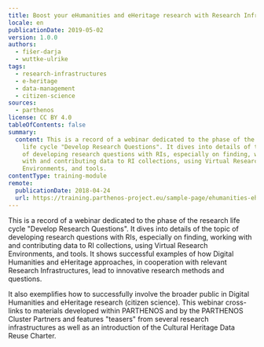 ```yaml
---
title: Boost your eHumanities and eHeritage research with Research Infrastructures
locale: en
publicationDate: 2019-05-02
version: 1.0.0
authors:
  - fišer-darja
  - wuttke-ulrike
tags:
  - research-infrastructures
  - e-heritage
  - data-management
  - citizen-science
sources:
  - parthenos
license: CC BY 4.0
tableOfContents: false
summary:
  content: This is a record of a webinar dedicated to the phase of the research
    life cycle "Develop Research Questions". It dives into details of the topic
    of developing research questions with RIs, especially on finding, working
    with and contributing data to RI collections, using Virtual Research
    Environments, and tools.
contentType: training-module
remote:
  publicationDate: 2018-04-24
  url: https://training.parthenos-project.eu/sample-page/ehumanities-eheritage-webinar-series/webinar-boost-your-ehumanities-and-eheritage-research-with-research-infrastructures/
---
```

This is a record of a webinar dedicated to the phase of the research life cycle "Develop Research Questions". It dives into details of the topic of developing research questions with RIs, especially on finding, working with and contributing data to RI collections, using Virtual Research Environments, and tools. It shows successful examples of how Digital Humanities and eHeritage approaches, in cooperation with relevant Research Infrastructures, lead to innovative research methods and questions.

It also exemplifies how to successfully involve the broader public in Digital Humanities and eHeritage research (citizen science). This webinar cross-links to materials developed within PARTHENOS and by the PARTHENOS Cluster Partners and features "teasers" from several research infrastructures as well as an introduction of the Cultural Heritage Data Reuse Charter.

